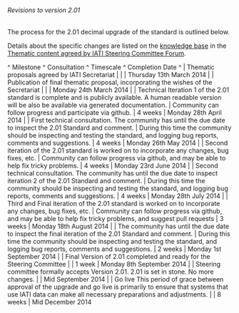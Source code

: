====== Revisions to version 2.01 ======

The process for the 2.01 decimal upgrade of the standard is outlined below.

Details about the specific changes are listed on the [[http://support.iatistandard.org/|knowledge base]] in the [[http://support.iatistandard.org/entries/45539933-Thematic-content-agreed-by-IATI-Steering-Committee|Thematic content agreed by IATI Steering Committee Forum]].

^ Milestone ^ Consultation ^ Timescale ^ Completion Date ^
| Thematic proposals agreed by IATI Secretariat |  |  | Thursday 13th March 2014 |
| Publication of final thematic proposal, incorporating the wishes of the Secretariat |  |  | Monday 24th March 2014 | 
| Technical Iteration 1 of the 2.01 standard is complete and is publicly available. A human readable version will be also be available via generated documentation. | Community can follow progress and participate via github. | 4 weeks | 	Monday 28th April 2014 | 
| First technical consultation. The community has until the due date to inspect the 2.01 Standard and comment. | During this time the community should be inspecting and testing the standard, and logging bug reports, comments and suggestions. | 4 weeks | Monday 26th May 2014 | 
| Second iteration of the 2.01 standard is worked on to incorporate any changes, bug fixes, etc. | Community can follow progress via github, and may be able to help fix tricky problems. | 4 weeks | Monday 23rd June 2014 | 
| Second technical consultation. The community has until the due date to inspect iteration 2 of the 2.01 Standard and comment. | During this time the community should be inspecting and testing the standard, and logging bug reports, comments and suggestions. | 4 weeks | Monday 28th July 2014 | 
| Third and Final iteration of the 2.01 standard is worked on to incorporate any changes, bug fixes, etc. | Community can follow progress via github, and may be able to help fix tricky problems, and suggest pull requests | 3 weeks | Monday 18th August 2014 | 
| The community has until the due date to inspect the final iteration of the 2.01 Standard and comment. | During this time the community should be inspecting and testing the standard, and logging bug reports, comments and suggestions.  | 2 weeks  | Monday 1st September 2014 | 
| Final Version of 2.01 completed and ready for the Steering Committee	 |  | 1 week | Monday 8th September 2014 | 
| Steering committee formally accepts Version 2.01. 2.01 is set in stone. No more changes. |  | Mid September 2014 | 
| Go live	This period of grace between approval of the upgrade and go live is primarily to ensure that systems that use IATI data can make all necessary preparations and adjustments. |   | 8 weeks | Mid December 2014